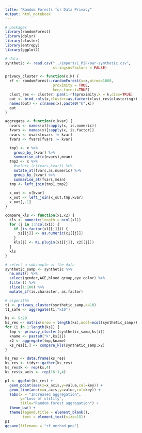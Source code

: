 ---
title: "Random Forests for Data Privacy"
output: html_notebook
---

```{r}
# packages
library(randomForest)
library(dplyr)
library(cluster)
library(entropy)
library(ggplot2)

# data
synthetic <- read.csv("../import/1_PIF/our-synthetic.csv",
                      stringsAsFactors = FALSE)
```

```{r}
privacy_cluster <- function(x,k) {
  rf <- randomForest::randomForest(x=x,ntree=1000,
                      proximity = TRUE,
                      keep.forest=TRUE)
  clust_res <- cluster::pam(1-rf$proximity,k = k,diss=TRUE)
  out <- bind_cols(x,cluster=as.factor(clust_res$clustering))
  names(out) <- c(names(x),paste0("k",k))
  out
}

aggregate <- function(x,kvar) {
  nvars <- names(x)[sapply(x, is.numeric)]
  fvars <- names(x)[sapply(x, is.factor)]
  nvars <- nvars[nvars != kvar]
  fvars <- fvars[fvars != kvar]

  tmp1 <- x %>%
    group_by_(kvar) %>%
    summarise_at(c(nvars),mean)
  tmp2 <- x %>%
    #select_(c(fvars,kvar)) %>%
    mutate_at(fvars,as.numeric) %>%
    group_by_(kvar) %>%
    summarise_at(fvars,mean)
  tmp <- left_join(tmp1,tmp2)
  
  x_out <- x[kvar]
  x_out <- left_join(x_out,tmp,kvar)
  x_out[,-1]
}

compare_kls <- function(x1,x2) {
  kls <- numeric(length = ncol(x1))
  for (j in 1:ncol(x1)) {
    if (is.factor(x1[[j]])) {
      x1[[j]] <- as.numeric(x1[[j]])
    }
    kls[j] <- KL.plugin(x1[[j]], x2[[j]])
  }
  kls
}
```

```{r}
# select a subsample of the data
synthetic_samp <- synthetic %>%
  na.omit() %>%
  select(gender,AGE,blood_group,eye_color) %>%
  filter() %>%
  slice(1:100) %>%
  mutate_if(is.character, as.factor)

# algorithm
t1 <- privacy_cluster(synthetic_samp,k=10)
t1_safe <- aggregate(t1,"k10")
```


```{r}
ks <- 5:20
ks_res <- matrix(nrow = length(ks),ncol=ncol(synthetic_samp))
for (i in 1:length(ks)) {
  tmp <- privacy_cluster(synthetic_samp,ks[i])
  kname <- paste0("k",ks[i])
  x2 <- aggregate(tmp,kname)
  ks_res[i,] <- compare_kls(synthetic_samp,x2)
}
```


```{r}
ks_res <- data.frame(ks_res)
ks_res <- tidyr::gather(ks_res)
ks_res$k <- rep(ks,4)
ks_res$x_axis <- rep(16:1,4)
```

```{r}
p1 <- ggplot(ks_res) +
  geom_point(aes(x=x_axis,y=value,col=key)) +
  geom_line(aes(x=x_axis,y=value,col=key)) +
  labs(x = "Increased aggregation",
       y="Loss of utility",
       title="Random forest aggregation") +
  theme_bw() +
  theme(legend.title = element_blank(),
        text = element_text(size=15))
p1
ggsave(filename = "rf_method.png")
```


